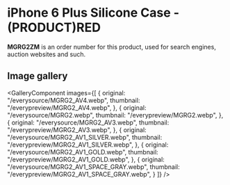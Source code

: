 
# iPhone 6 Plus Silicone Case - (PRODUCT)RED

<Callout type='info' emoji='👉🏻'>**MGRG2ZM** is an order number for this product, used for search engines, auction websites and such.</Callout>

## Image gallery

<GalleryComponent
    images={[
      {
        original: "/everysource/MGRG2_AV4.webp",
        thumbnail: "/everypreview/MGRG2_AV4.webp",
      },
      {
        original: "/everysource/MGRG2.webp",
        thumbnail: "/everypreview/MGRG2.webp",
      },
      {
        original: "/everysource/MGRG2_AV3.webp",
        thumbnail: "/everypreview/MGRG2_AV3.webp",
      },
      {
        original: "/everysource/MGRG2_AV1_SILVER.webp",
        thumbnail: "/everypreview/MGRG2_AV1_SILVER.webp",
      },
      {
        original: "/everysource/MGRG2_AV1_GOLD.webp",
        thumbnail: "/everypreview/MGRG2_AV1_GOLD.webp",
      },
      {
        original: "/everysource/MGRG2_AV1_SPACE_GRAY.webp",
        thumbnail: "/everypreview/MGRG2_AV1_SPACE_GRAY.webp",
      }
    ]}
  />
